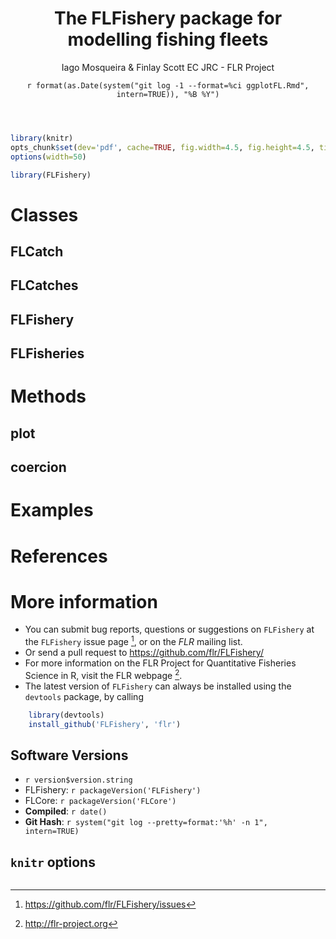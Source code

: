 % The FLFishery package for modelling fishing fleets
% Iago Mosqueira & Finlay Scott EC JRC\protect\thanks{
	European Commission\\
	Joint Research Center\\
	IPSC - Maritime Affairs Unit G04\\
	Ispra, Italy\\
	\url{https://fishreg.jrc.ec.europa.eu/}} - FLR Project
% `r format(as.Date(system("git log -1 --format=%ci ggplotFL.Rmd", intern=TRUE)), "%B %Y")`

<!--
%\VignetteEngine{knitr::knitr}
%\VignetteIndexEntry{The FLFishery package for modelling fishing fleets}
-->

```r
library(knitr)
opts_chunk$set(dev='pdf', cache=TRUE, fig.width=4.5, fig.height=4.5, tidy=TRUE)
options(width=50)
```

```r
library(FLFishery)
```

# Classes

## FLCatch

## FLCatches

## FLFishery

## FLFisheries

# Methods

## plot

## coercion

# Examples

# References

# More information

* You can submit bug reports, questions or suggestions on `FLFishery` at the `FLFishery` issue page ^[<https://github.com/flr/FLFishery/issues>], or on the *FLR* mailing list.
* Or send a pull request to <https://github.com/flr/FLFishery/>
* For more information on the FLR Project for Quantitative Fisheries Science in R, visit the FLR webpage ^[<http://flr-project.org>].
* The latest version of `FLFishery` can always be installed using the `devtools` package, by calling
```r
	library(devtools)
	install_github('FLFishery', 'flr')
```

## Software Versions

* `r version$version.string`
* FLFishery: `r packageVersion('FLFishery')`
* FLCore: `r packageVersion('FLCore')`
* **Compiled**: `r date()`
* **Git Hash**: `r system("git log --pretty=format:'%h' -n 1", intern=TRUE)`

## `knitr` options

```r
```
